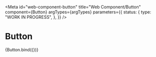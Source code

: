 <!-- @license CC0-1.0 -->


<Meta
  id="web-component-button"
  title="Web Component/Button"
  component={Button}
  argTypes={argTypes}
  parameters={{
    status: {
      type: "WORK IN PROGRESS",
    },
  }}
/>

# Button

<Canvas>
  <Story name="Default" args={defaultArgs}>
    {Button.bind({})}
  </Story>
</Canvas>

<ArgsTable story="Default" />
